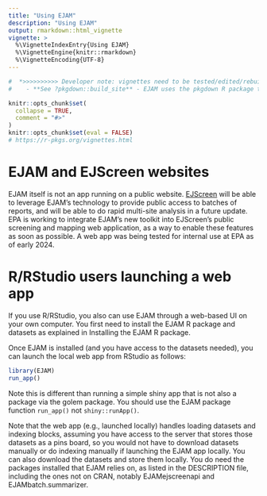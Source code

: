 ```yaml
---
title: "Using EJAM"
description: "Using EJAM"
output: rmarkdown::html_vignette
vignette: >
  %\VignetteIndexEntry{Using EJAM}
  %\VignetteEngine{knitr::rmarkdown}
  %\VignetteEncoding{UTF-8}
---
```

```r
#  *>>>>>>>>>> Developer note: vignettes need to be tested/edited/rebuilt regularly <<<<<<<<<<<*
#    - **See ?pkgdown::build_site** - EJAM uses the pkgdown R package to build help and articles/ vignettes as web pages
```

```r
knitr::opts_chunk$set(
  collapse = TRUE,
  comment = "#>"
)
knitr::opts_chunk$set(eval = FALSE)
# https://r-pkgs.org/vignettes.html
```

# EJAM and EJScreen websites

EJAM itself is not an app running on a public website. [EJScreen](https://www.epa.gov/ejscreen "https://www.epa.gov/ejscreen") will be able to leverage EJAM's technology to provide public access to batches of reports, and will be able to do rapid multi-site analysis in a future update. EPA is working to integrate EJAM's new toolkit into EJScreen's public screening and mapping web application, as a way to enable these features as soon as possible. A web app was being tested for internal use at EPA as of early 2024.

<!--
As of mid 2024, EPA staff can try a live beta test version of the EJAM web app - The beta test is accessible only at EPA offices or via VPN.

You must be inside EPA's network (e.g. using VPN) to access the EJAM web app, and need to authenticate with PIV card, currently.

EJAM is still in active development, and is a work in progress, so not everything is bug-free yet and changes are being made, so we are seeking feedback and input on bugs, usability issues, performance, clarity, and ideas for enhancements with possible new features and functionality.

Information about how to use the web app may be provided elsewhere at some point, but the app is meant to be relatively easy for an analyst to use without any training or user guide.
-->
# R/RStudio users launching a web app

If you use R/RStudio, you also can use EJAM through a web-based UI on your own computer. You first need to install the EJAM R package and datasets as explained in Installing the EJAM R package.

Once EJAM is installed (and you have access to the datasets needed), you can launch the local web app from RStudio as follows:

```r
library(EJAM)
run_app()
```

Note this is different than running a simple shiny app that is not also a package via the golem package. You should use the EJAM package function `run_app()` not `shiny::runApp()`.

Note that the web app (e.g., launched locally) handles loading datasets and indexing blocks, assuming you have access to the server that stores those datasets as a pins board, so you would not have to download datasets manually or do indexing manually if launching the EJAM app locally. You can also download the datasets and store them locally. You do need the packages installed that EJAM relies on, as listed in the DESCRIPTION file, including the ones not on CRAN, notably EJAMejscreenapi and EJAMbatch.summarizer.

<!--
EJAM has a series of high-level functions that an analyst can use in RStudio - EJAM can be installed and then used in RStudio as explained in the articles on Installing the EJAM R package and the Quick Start Guide.
-->
